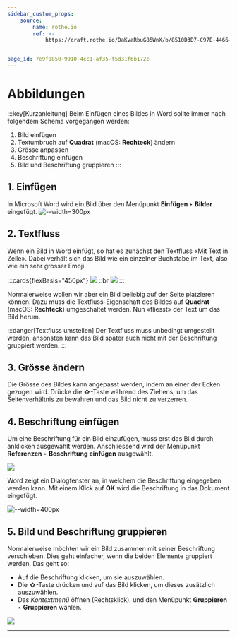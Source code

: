 ```yaml
---
sidebar_custom_props:
    source:
        name: rothe.io
        ref: >-
            https://craft.rothe.io/DaKvaRbuG85WnX/b/8510D3D7-C97E-4466-9DCF-DDB629F1160B/2.5-%E2%80%94-Abbildungen


page_id: 7e9f0850-9910-4cc1-af35-f5d31f6b172c
---
```


# Abbildungen

:::key[Kurzanleitung] Beim Einfügen eines Bildes in Word sollte immer nach folgendem Schema vorgegangen werden:

1. Bild einfügen
2. Textumbruch auf **Quadrat** (macOS: **Rechteck**) ändern
3. Grösse anpassen
4. Beschriftung einfügen
5. Bild und Beschriftung gruppieren :::

## 1. Einfügen

In Microsoft Word wird ein Bild über den Menüpunkt **Einfügen** ‣ **Bilder** eingefügt. ![--width=300px](img/word-image-1.png)

## 2. Textfluss

Wenn ein Bild in Word einfügt, so hat es zunächst den Textfluss «Mit Text in Zeile». Dabei verhält sich das Bild wie ein einzelner Buchstabe im Text, also wie ein sehr grosser Emoji.

:::cards{flexBasis="450px"} ![](img/wrap-text-1.jpg) ::br ![](img/wrap-text-2.jpg) :::

Normalerweise wollen wir aber ein Bild beliebig auf der Seite platzieren können. Dazu muss die Textfluss-Eigenschaft des Bildes auf **Quadrat** (macOS: **Rechteck**) umgeschaltet werden. Nun «fliesst» der Text um das Bild herum.

:::danger[Textfluss umstellen] Der Textfluss muss unbedingt umgestellt werden, ansonsten kann das Bild später auch nicht mit der Beschriftung gruppiert werden. :::

## 3. Grösse ändern

Die Grösse des Bildes kann angepasst werden, indem an einer der Ecken gezogen wird. Drücke die **⇧**-Taste während des Ziehens, um das Seitenverhältnis zu bewahren und das Bild nicht zu verzerren.

## 4. Beschriftung einfügen

Um eine Beschriftung für ein Bild einzufügen, muss erst das Bild durch anklicken ausgewählt werden. Anschliessend wird der Menüpunkt **Referenzen** ‣ **Beschriftung einfügen** ausgewählt.

![](img/word-image-caption-1.jpg)

Word zeigt ein Dialogfenster an, in welchem die Beschriftung eingegeben werden kann. Mit einem Klick auf **OK** wird die Beschriftung in das Dokument eingefügt.

![--width=400px](img/word-image-caption-2.jpg)

## 5. Bild und Beschriftung gruppieren

Normalerweise möchten wir ein Bild zusammen mit seiner Beschriftung verschieben. Dies geht einfacher, wenn die beiden Elemente gruppiert werden. Das geht so:

- Auf die Beschriftung klicken, um sie auszuwählen.
- Die **⇧**-Taste drücken und auf das Bild klicken, um dieses zusätzlich auszuwählen.
- Das _Kontextmenü_ öffnen (Rechtsklick), und den Menüpunkt **Gruppieren** ‣ **Gruppieren** wählen.

![](img/gruppieren.gif)

---
